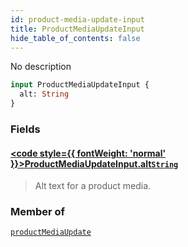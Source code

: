 ```yaml
---
id: product-media-update-input
title: ProductMediaUpdateInput
hide_table_of_contents: false
---
```








No description

```graphql
input ProductMediaUpdateInput {
  alt: String
}
```


### Fields

#### [<code style={{ fontWeight: 'normal' }}>ProductMediaUpdateInput.<b>alt</b></code>](#)<Bullet />[`String`](../../../developer/api-reference/scalars/string) <Badge class="secondary" text="scalar"/>
> Alt text for a product media.
> 



### Member of

[`productMediaUpdate`](../../../developer/api-reference/mutations/product-media-update)  <Badge class="secondary" text="mutation"/>



